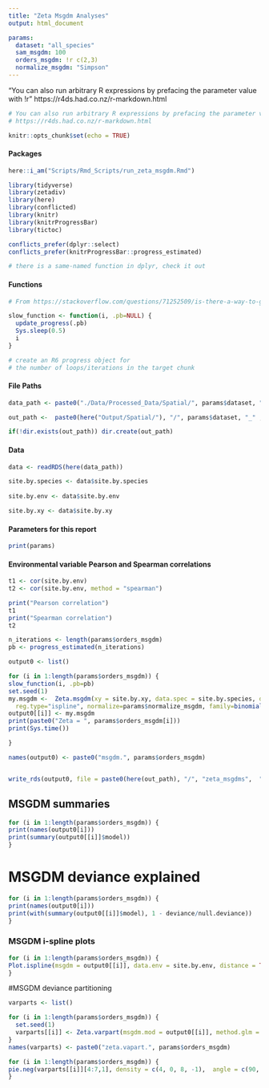 ```yaml
---
title: "Zeta Msgdm Analyses"
output: html_document

params:
  dataset: "all_species"
  sam_msgdm: 100
  orders_msgdm: !r c(2,3)
  normalize_msgdm: "Simpson"
---
```


"You can also run arbitrary R expressions by prefacing the parameter value with !r"
https://r4ds.had.co.nz/r-markdown.html

```r
# You can also run arbitrary R expressions by prefacing the parameter value with !r
# https://r4ds.had.co.nz/r-markdown.html
```


```r
knitr::opts_chunk$set(echo = TRUE)
```


#### Packages
```r
here::i_am("Scripts/Rmd_Scripts/run_zeta_msgdm.Rmd")

library(tidyverse)
library(zetadiv)
library(here)
library(conflicted)
library(knitr)
library(knitrProgressBar)
library(tictoc)

conflicts_prefer(dplyr::select)
conflicts_prefer(knitrProgressBar::progress_estimated)

# there is a same-named function in dplyr, check it out
```

#### Functions
```r
# From https://stackoverflow.com/questions/71252509/is-there-a-way-to-get-progress-information-whan-a-chunk-is-running-in-rmarkdown

slow_function <- function(i, .pb=NULL) {  
  update_progress(.pb)  
  Sys.sleep(0.5)  
  i  
}

# create an R6 progress object for
# the number of loops/iterations in the target chunk
```

#### File Paths
```r
data_path <- paste0("./Data/Processed_Data/Spatial/", params$dataset, ".rds")

out_path <-  paste0(here("Output/Spatial/"), "/", params$dataset, "_" , params$normalize_msgdm, "/")

if(!dir.exists(out_path)) dir.create(out_path)
```

#### Data
```r
data <- readRDS(here(data_path))

site.by.species <- data$site.by.species
  
site.by.env <- data$site.by.env

site.by.xy <- data$site.by.xy
```

#### Parameters for this report
```r
print(params)
```



#### Environmental variable Pearson and Spearman correlations
```r
t1 <- cor(site.by.env)
t2 <- cor(site.by.env, method = "spearman")

print("Pearson correlation")
t1
print("Spearman correlation")
t2
```







```r

n_iterations <- length(params$orders_msgdm)
pb <- progress_estimated(n_iterations)

output0 <- list()

for (i in 1:length(params$orders_msgdm)) {
slow_function(i, .pb=pb)
set.seed(1)
my.msgdm <-  Zeta.msgdm(xy = site.by.xy, data.spec = site.by.species, data.env = site.by.env,  order = params$orders_msgdm[[i]], sam = params$sam_msgdm,
  reg.type="ispline", normalize=params$normalize_msgdm, family=binomial(link="log"),cons.inter = -1, glm.init = TRUE) 
output0[[i]] <- my.msgdm
print(paste0("Zeta = ", params$orders_msgdm[i]))
print(Sys.time())

}

names(output0) <- paste0("msgdm.", params$orders_msgdm)


write_rds(output0, file = paste0(here(out_path), "/", "zeta_msgdms",  ".rds"))

```

## MSGDM summaries
```r
for (i in 1:length(params$orders_msgdm)) {
print(names(output0[i]))
print(summary(output0[[i]]$model))
}
```

# MSGDM deviance explained
```r
for (i in 1:length(params$orders_msgdm)) {
print(names(output0[i]))
print(with(summary(output0[[i]]$model), 1 - deviance/null.deviance))
}
```

### MSGDM i-spline plots
```r



for (i in 1:length(params$orders_msgdm)) {
Plot.ispline(msgdm = output0[[i]], data.env = site.by.env, distance = TRUE,  legend = TRUE)
}

```

#MSGDM deviance partitioning
```r
varparts <- list()

for (i in 1:length(params$orders_msgdm)) {
  set.seed(1)
  varparts[[i]] <- Zeta.varpart(msgdm.mod = output0[[i]], method.glm = "glm.fit2", cons.inter = -1) 
}
names(varparts) <- paste0("zeta.vapart.", params$orders_msgdm)

for (i in 1:length(params$orders_msgdm)) {
pie.neg(varparts[[i]][4:7,1], density = c(4, 0, 8, -1),  angle = c(90, 0, 0, 0), labels =  c("distance","undistinguishable","environment","unexplained"), radius = 0.9, main = paste0("Zeta = ", params$orders_msgdm[i]))
}
```

```r

```

